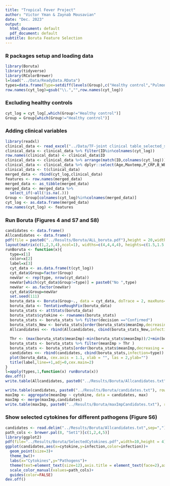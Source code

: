 ```yaml
---
title: "Tropical Fever Project"
author: "Victor Yman & Zaynab Mousavian"
date: "Dec. 2023"
output:
  html_document: default
  pdf_document: default
subtitle: Boruta Feature Selection
---
```


### R packages setup and loading data

```r
library(Boruta)
library(tidyverse)
library(RColorBrewer)
l=load("../Data/ReadyData.RData") 
types=data.frame(Type=setdiff(levels(Group),c("Healthy control","Pulmonary bacteria")),Color=brewer.pal(8, "Set1")[c(1,2,4,5)],Label=c("A","B","C","D"))
row.names(cyt_log)=gsub("\\.","",row.names(cyt_log))
```

### Excluding healthy controls

```r
cyt_log = cyt_log[,which(Group!="Healthy control")]
Group = Group[which(Group!="Healthy control")]
```

### Adding clinical variables

```r
library(readxl)
clinical_data <- read_excel("../Data/TF-joint clinical table_selected_stats_vJun22.xlsx")
clinical_data <- clinical_data %>% filter(ID%in%colnames(cyt_log))
row.names(clinical_data) <- clinical_data$ID
clinical_data <- clinical_data %>% arrange(match(ID,colnames(cyt_log)))
clinical_data <- clinical_data %>% dplyr::select(Age,Maxtemp,P_CRP,B_WBC,B_PLT)
clinical_data <- t(clinical_data)
merged_data <- rbind(cyt_log,clinical_data)
features <- row.names(merged_data)
merged_data <- as_tibble(merged_data)
merged_data <- merged_data %>%
  select_if(~all(!is.na(.)))
Group <- Group[colnames(cyt_log)%in%colnames(merged_data)]
cyt_log <- as.data.frame(merged_data)
row.names(cyt_log) <- features
```

### Run Boruta (Figures 4 and S7 and S8)

```r
candidates <- data.frame()
Allcandidates <- data.frame()
pdf(file = paste0("../Results/Boruta/ALL_boruta.pdf"),height = 20,width = 10)
layout(matrix(c(1,2,3,4),ncol=1), widths=c(4,4,4,4), heights=c(1.5,1.5,1.5,1.5), TRUE)
runBoruta <- function(x){
  type=x[1]
  color=x[2]
  label=x[3]
  cyt_data <- as.data.frame(t(cyt_log))
  cyt_data$Group=factor(Group)
  newVar <- rep(type, nrow(cyt_data))
  newVar[which(cyt_data$Group!=type)] = paste0("No ",type)
  newVar <- as.factor(newVar)
  cyt_data$Group=newVar
  set.seed(111)
  boruta_data <- Boruta(Group~., data = cyt_data, doTrace = 2, maxRuns=400)
  boruta_data <- TentativeRoughFix(boruta_data)
  boruta_stats <- attStats(boruta_data)
  boruta_stats$cytokine <- rownames(boruta_stats)
  boruta_stats <- boruta_stats %>% filter(decision =="Confirmed")
  boruta_stats_New <- boruta_stats[order(boruta_stats$meanImp,decreasing = TRUE),c("cytokine","meanImp")]
  Allcandidates <<- rbind(Allcandidates, cbind(boruta_stats_New,infection=type))
  
  Thr <- (max(boruta_stats$meanImp)-min(boruta_stats$meanImp))/2+min(boruta_stats$meanImp)
  boruta_stats <- boruta_stats %>% filter(meanImp > Thr )
  boruta_stats <- boruta_stats[order(boruta_stats$meanImp,decreasing = TRUE),c("cytokine","meanImp")]
  candidates <<- rbind(candidates, cbind(boruta_stats,infection=type))
  plot(boruta_data, cex.axis = 1.1, xlab = "", las = 2,ylab="")
  title(label,line=+1,adj=0,cex.main=2)
}
l=apply(types,1,function(x) runBoruta(x))
dev.off()
write.table(Allcandidates, paste0("../Results/Boruta/Allcandidates.txt"), row.names=FALSE, quote=FALSE,sep=",")

write.table(candidates, paste0("../Results/Boruta/candidates.txt"), row.names=FALSE, quote=FALSE,sep=",")
maxImp <- aggregate(meanImp ~ cytokine, data = candidates, max)
maxImp <- merge(maxImp,candidates)
write.table(maxImp, paste0("../Results/Boruta/maxImpCandidates.txt"), row.names=FALSE, quote=FALSE,sep=",")
```

### Show selected cytokines for different pathogens (Figure S6)

```r
candidates <- read.delim("../Results/Boruta/Allcandidates.txt",sep=",")
path_cols <- brewer.pal(8, "Set1")[c(1,2,4,5)]
library(ggplot2)
pdf(file="../Results/Boruta/SelectedCytokines.pdf",width=10,height = 4)
ggplot(candidates,aes(x=cytokine,y=infection,color=infection))+
  geom_point(size=3)+
  theme_bw()+
  labs(x="Cytokines",y="Pathogens")+
  theme(text=element_text(size=12),axis.title = element_text(face=2),axis.text.x=element_text(angle=90,hjust=1,vjust=0.5,size=12,face=1),axis.text.y=element_text(vjust=0.5,hjust=1,size=12,face=1),legend.title = element_text(size=10,face=2))+
  scale_color_manual(values=path_cols)+
  guides(color=FALSE)
dev.off()
```

